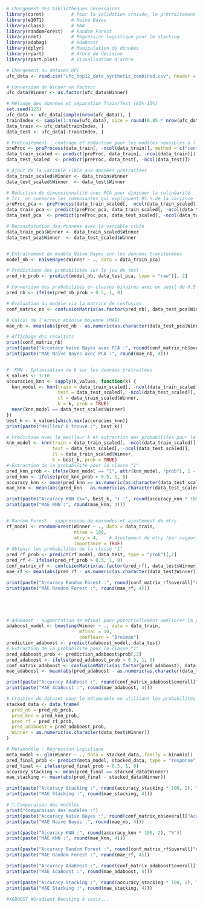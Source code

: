 




```{r}
# Chargement des bibliothèques nécessaires
library(caret)          # Pour la validation croisée, le prétraitement et l'évaluation
library(e1071)          # Naïve Bayes
library(class)          # KNN
library(randomForest)   # Random Forest
library(nnet)           # Régression logistique pour le stacking
library(adabag)         # AdaBoost
library(dplyr)          # Manipulation de données
library(rpart)          # Arbre de décision
library(rpart.plot)     # Visualisation d'arbre

# Chargement du dataset UFC
ufc_data <- read.csv("ufc_top12_data_synthetic_combined.csv", header = TRUE, sep = ",", dec = ".")

# Conversion de Winner en facteur
ufc_data$Winner <- as.factor(ufc_data$Winner)

# Mélange des données et séparation Train/Test (85%-15%)
set.seed(123)
ufc_data <- ufc_data[sample(nrow(ufc_data)), ]
trainIndex <- sample(1:nrow(ufc_data), size = round(0.85 * nrow(ufc_data)))  
data_train <- ufc_data[trainIndex, ]
data_test <- ufc_data[-trainIndex, ]

# Prétraitement : centrage et réduction pour les modèles sensibles à l'échelle (ex: KNN)
preProc <- preProcess(data_train[, -ncol(data_train)], method = c("center", "scale"))
data_train_scaled <- predict(preProc, data_train[, -ncol(data_train)])
data_test_scaled  <- predict(preProc, data_test[, -ncol(data_test)])

# Ajout de la variable cible aux données prétraitées
data_train_scaled$Winner <- data_train$Winner
data_test_scaled$Winner  <- data_test$Winner

# Réduction de dimensionnalité avec PCA pour diminuer la colinéarité
# Ici, on conserve les composantes qui expliquent 95 % de la variance
preProc_pca <- preProcess(data_train_scaled[, -ncol(data_train_scaled)], method = "pca", thresh = 0.95)
data_train_pca <- predict(preProc_pca, data_train_scaled[, -ncol(data_train_scaled)])
data_test_pca  <- predict(preProc_pca, data_test_scaled[, -ncol(data_test_scaled)])

# Reconstitution des données avec la variable cible
data_train_pca$Winner <- data_train_scaled$Winner
data_test_pca$Winner  <- data_test_scaled$Winner



```

```{r}
# Entraînement du modèle Naïve Bayes sur les données transformées
model_nb <- naiveBayes(Winner ~ ., data = data_train_pca)

# Prédictions des probabilités sur le jeu de test
pred_nb_prob <- predict(model_nb, data_test_pca, type = "raw")[, 2]

# Conversion des probabilités en classes binaires avec un seuil de 0.5
pred_nb <- ifelse(pred_nb_prob > 0.5, 1, 0)

# Évaluation du modèle via la matrice de confusion
conf_matrix_nb <- confusionMatrix(as.factor(pred_nb), data_test_pca$Winner)

# Calcul de l'erreur absolue moyenne (MAE)
mae_nb <- mean(abs(pred_nb - as.numeric(as.character(data_test_pca$Winner))))

# Affichage des résultats
print(conf_matrix_nb)
print(paste("Accuracy Naïve Bayes avec PCA :", round(conf_matrix_nb$overall["Accuracy"] * 100, 2), "%"))
print(paste("MAE Naïve Bayes avec PCA :", round(mae_nb, 4)))



```


```{r}

#  KNN : Optimisation de k sur les données prétraitées
k_values <- 1:10
accuracies_knn <- sapply(k_values, function(k) {
  knn_model <- knn(train = data_train_scaled[, -ncol(data_train_scaled)], 
                   test = data_test_scaled[, -ncol(data_test_scaled)], 
                   cl = data_train_scaled$Winner, 
                   k = k, prob = TRUE)
  mean(knn_model == data_test_scaled$Winner)
})
best_k <- k_values[which.max(accuracies_knn)]
print(paste("Meilleur k trouvé :", best_k))

# Prédiction avec le meilleur k et extraction des probabilités pour la classe "1"
knn_model <- knn(train = data_train_scaled[, -ncol(data_train_scaled)], 
                 test = data_test_scaled[, -ncol(data_test_scaled)], 
                 cl = data_train_scaled$Winner, 
                 k = best_k, prob = TRUE)
# Extraction de la probabilité pour la classe "1"
pred_knn_prob <- ifelse(knn_model == "1", attr(knn_model, "prob"), 1 - attr(knn_model, "prob"))
pred_knn <- ifelse(pred_knn_prob > 0.5, 1, 0)
accuracy_knn <- mean(pred_knn == as.numeric(as.character(data_test_scaled$Winner)))
mae_knn <- mean(abs(pred_knn - as.numeric(as.character(data_test_scaled$Winner))))

print(paste("Accuracy KNN (k=", best_k, ") :", round(accuracy_knn * 100, 2), "%"))
print(paste("MAE KNN :", round(mae_knn, 4)))



```

```{r}
# Random Forest : suppression de maxnodes et ajustement de mtry
rf_model <- randomForest(Winner ~ ., data = data_train, 
                         ntree = 100, 
                         mtry = 4,    # Ajustement de mtry (par rapport à 3)
                         importance = TRUE)
# Obtenir les probabilités de la classe "1"
pred_rf_prob <- predict(rf_model, data_test, type = "prob")[,2]
pred_rf <- ifelse(pred_rf_prob > 0.5, 1, 0)
conf_matrix_rf <- confusionMatrix(as.factor(pred_rf), data_test$Winner)
mae_rf <- mean(abs(pred_rf - as.numeric(as.character(data_test$Winner))))

print(paste("Accuracy Random Forest :", round(conf_matrix_rf$overall["Accuracy"] * 100, 2), "%"))
print(paste("MAE Random Forest :", round(mae_rf, 4)))






```
```{r}
# AdaBoost : augmentation de mfinal pour potentiellement améliorer la performance
adaboost_model <- boosting(Winner ~ ., data = data_train, 
                           mfinal = 10,   
                           coeflearn = "Breiman")
prediction_adaboost <- predict(adaboost_model, data_test)
# Extraction de la probabilité pour la classe "1"
pred_adaboost_prob <- prediction_adaboost$prob[,2]
pred_adaboost <- ifelse(pred_adaboost_prob > 0.5, 1, 0)
conf_matrix_adaboost <- confusionMatrix(as.factor(pred_adaboost), data_test$Winner)
mae_adaboost <- mean(abs(pred_adaboost - as.numeric(as.character(data_test$Winner))))

print(paste("Accuracy AdaBoost :", round(conf_matrix_adaboost$overall["Accuracy"] * 100, 2), "%"))
print(paste("MAE AdaBoost :", round(mae_adaboost, 4)))

```
```{r}
# Création du dataset pour le métamodèle en utilisant les probabilités
stacked_data <- data.frame(
  pred_nb = pred_nb_prob,
  pred_knn = pred_knn_prob,
  pred_rf = pred_rf_prob,
  pred_adaboost = pred_adaboost_prob,
  Winner = as.numeric(as.character(data_test$Winner))
)

# Métamodèle : Régression Logistique
meta_model <- glm(Winner ~ ., data = stacked_data, family = binomial)
pred_final_prob <- predict(meta_model, stacked_data, type = "response")
pred_final <- ifelse(pred_final_prob > 0.5, 1, 0)
accuracy_stacking <- mean(pred_final == stacked_data$Winner)
mae_stacking <- mean(abs(pred_final - stacked_data$Winner))

print(paste("Accuracy Stacking :", round(accuracy_stacking * 100, 2), "%"))
print(paste("MAE Stacking :", round(mae_stacking, 4)))


```
```{r}
# 🔹 Comparaison des modèles
print("Comparaison des modèles :")
print(paste("Accuracy Naïve Bayes :", round(conf_matrix_nb$overall["Accuracy"] * 100, 2), "%"))
print(paste("MAE Naïve Bayes :", round(mae_nb, 4)))

print(paste("Accuracy KNN :", round(accuracy_knn * 100, 2), "%"))
print(paste("MAE KNN :", round(mae_knn, 4)))

print(paste("Accuracy Random Forest :", round(conf_matrix_rf$overall["Accuracy"] * 100, 2), "%"))
print(paste("MAE Random Forest :", round(mae_rf, 4)))

print(paste("Accuracy AdaBoost :", round(conf_matrix_adaboost$overall["Accuracy"] * 100, 2), "%"))
print(paste("MAE AdaBoost :", round(mae_adaboost, 4)))

print(paste("Accuracy Stacking :", round(accuracy_stacking * 100, 2), "%"))
print(paste("MAE Stacking :", round(mae_stacking, 4)))


```
```{r}
#XGBOOST #Gradient Boosting à venir...




```




